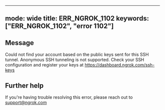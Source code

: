 
---
mode: wide
title: ERR_NGROK_1102
keywords: ["ERR_NGROK_1102", "error 1102"]
---

## Message
Could not find your account based on the public keys sent for this SSH tunnel. Anonymous SSH tunneling is not supported.
Check your SSH configuration and register your keys at https://dashboard.ngrok.com/ssh-keys




## Further help
If you're having trouble resolving this error, please reach out to [support@ngrok.com](mailto:support@ngrok.com?subject=Help%20with%20ERR_NGROK_1102)

